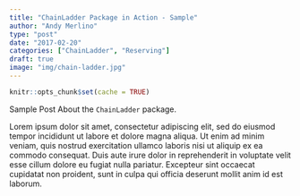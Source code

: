 ```yaml
---
title: "ChainLadder Package in Action - Sample"
author: "Andy Merlino"
type: "post"
date: "2017-02-20"
categories: ["ChainLadder", "Reserving"]
draft: true
image: "img/chain-ladder.jpg"
---
```


```r
knitr::opts_chunk$set(cache = TRUE)
```

Sample Post About the `ChainLadder` package.

Lorem ipsum dolor sit amet, consectetur adipiscing elit, sed do eiusmod tempor incididunt ut labore et dolore magna aliqua. Ut enim ad minim veniam, quis nostrud exercitation ullamco laboris nisi ut aliquip ex ea commodo consequat. Duis aute irure dolor in reprehenderit in voluptate velit esse cillum dolore eu fugiat nulla pariatur. Excepteur sint occaecat cupidatat non proident, sunt in culpa qui officia deserunt mollit anim id est laborum.